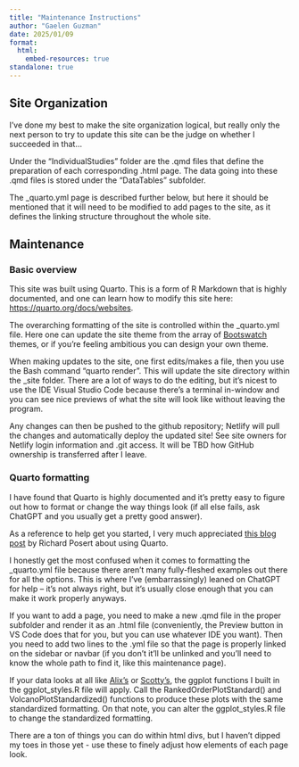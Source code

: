 ```yaml
---
title: "Maintenance Instructions"
author: "Gaelen Guzman"
date: 2025/01/09
format: 
  html:
    embed-resources: true
standalone: true
---
```


## Site Organization

I've done my best to make the site organization logical, but really only the next person to try to update this site can be the judge on whether I succeeded in that... 

Under the "IndividualStudies" folder are the .qmd files that define the preparation of each corresponding .html page. The data going into these .qmd files is stored under the "DataTables" subfolder.

The _quarto.yml page is described further below, but here it should be mentioned that it will need to be modified to add pages to the site, as it defines the linking structure throughout the whole site.

## Maintenance

### Basic overview

This site was built using Quarto. This is a form of R Markdown that is highly documented, and one can learn how to modify this site here: <https://quarto.org/docs/websites>{target="_blank"}. 

The overarching formatting of the site is controlled within the _quarto.yml file. Here one can update the site theme from the array of [Bootswatch](https://bootswatch.com/){target="_blank"} themes, or if you're feeling ambitious you can design your own theme.

When making updates to the site, one first edits/makes a file, then you use the Bash command "quarto render". This will update the site directory within the _site folder. There are a lot of ways to do the editing, but it's nicest to use the IDE Visual Studio Code because there's a terminal in-window and you can see nice previews of what the site will look like without leaving the program. 

Any changes can then be pushed to the github repository; Netlify will pull the changes and automatically deploy the updated site! See site owners for Netlify login information and .git access. It will be TBD how GitHub ownership is transferred after I leave.

### Quarto formatting

I have found that Quarto is highly documented and it's pretty easy to figure out how to format or change the way things look (if all else fails, ask ChatGPT and you usually get a pretty good answer). 

As a reference to help get you started, I very much appreciated [this blog post](https://blog.posertinlab.com/posts/2023-06-09-writing-a-dissertation-in-quarto/){target="_blank"} by Richard Posert about using Quarto.

I honestly get the most confused when it comes to formatting the _quarto.yml file because there aren't many fully-fleshed examples out there for all the options. This is where I've (embarrassingly) leaned on ChatGPT for help -- it's not always right, but it's usually close enough that you can make it work properly anyways.

If you want to add a page, you need to make a new .qmd file in the proper subfolder and render it as an .html file (conveniently, the Preview button in VS Code does that for you, but you can use whatever IDE you want). Then you need to add two lines to the .yml file so that the page is properly linked on the sidebar or navbar (if you don't it'll be unlinked and you'll need to know the whole path to find it, like this maintenance page).

If your data looks at all like [Alix's](https://lipidinteractomicsrepository.netlify.app/individualstudies/at_2025){target="_blank"} or [Scotty's](https://lipidinteractomicsrepository.netlify.app/individualstudies/sf_2024){target="_blank"}, the ggplot functions I built in the ggplot_styles.R file will apply. Call the RankedOrderPlotStandard() and VolcanoPlotStandardized() functions to produce these plots with the same standardized formatting. On that note, you can alter the ggplot_styles.R file to change the standardized formatting. 

There are a ton of things you can do within html divs, but I haven't dipped my toes in those yet - use these to finely adjust how elements of each page look.


